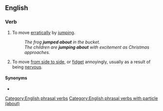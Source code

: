==English==

===Verb===
{{head|en|verb}}

# To move [[erratically]] by [[jumping]].
#: ''The frog '''jumped about''' in the bucket.''
#: ''The children are '''jumping about''' with excitement as Christmas approaches.''
# To move [[from side to side]], or [[fidget]] annoyingly, usually as a result of being [[nervous]].

====Synonyms====
* {{l|en|jump around}}

[[Category:English phrasal verbs]]
[[Category:English phrasal verbs with particle (about)]]